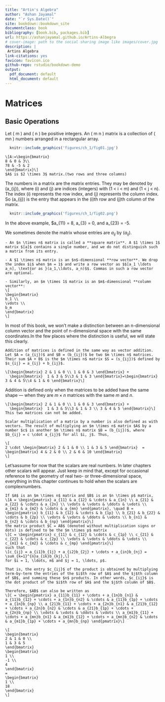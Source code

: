 ```yaml
--- 
title: "Artin's Algebra"
author: "Ashan Jayamal"
date: "`r Sys.Date()`"
site: bookdown::bookdown_site
documentclass: book
bibliography: [book.bib, packages.bib]
url: https://ashanjayamal.github.io/Artins-Albegra
# cover-image: path to the social sharing image like images/cover.jpg
description: |
 Artins Algebra
link-citations: yes
favicon: favicon.ico
github-repo: rstudio/bookdown-demo
output:
  pdf_document: default
  html_document: default
---
```


# Matrices 
## Basic Operations
Let \( m \) and \( n \) be positive integers. An \( m \times n \) matrix is a collection of \( mn \) numbers arranged in a rectangular array.

```r
  knitr::include_graphics('figures/ch_1/fig01.jpg') 
```
```example
\[A:=\begin{bmatrix}
8 & 0 & 3\\
78 & -5 & 2
\end{bmatrix}\]
$A$ is $2 \times 3$ matrix.(two rows and three columns)

```
The numbers in a matrix are the matrix entries. They may be denoted by \(a_{ij}\), where \(i\) and \(j\) are indices (integers) with \(1 < i < m\) and \(1 < j < n\). The index \(i\) represents the row index, and \(j\) represents the column index. So \(a_{ij}\) is the entry that appears in the \(i\)th row and \(j\)th column of the matrix.

```r
  knitr::include_graphics('figures/ch_1/fig02.png') 
```

In the above example, $a_{11} = 8, a_{3} = 0, and a_{23} = -5. 

We sometimes denote the matrix whose entries are $a_{ij}$ by $(a_{ij})$.

```definition
- An $n \times n$ matrix is called a **square matrix**. A $1 \times 1$ matrix $[a]$ contains a single number, and we do not distinguish such a matrix from its entry.

- A $1 \times n$ matrix is an $n$-dimensional **row vector**. We drop the index $i$ when $m = 1$ and write a row vector as $$[a_1 \ldots a_n], \text{or as }(a_1,\ldots, a_n)$$. Commas in such a row vector are optional.

- Similarly, an $m \times 1$ matrix is an $m$-dimensional **column vector**:
\[
\begin{bmatrix}
b_1 \\
\vdots \\
b_m
\end{bmatrix}
\]

```
In most of this book, we won't make a distinction between an n-dimensional column vector
and the point of n-dimensional space with the same coordinates.In the few places where the distinction is useful, we will state this clearly.


```definition
Addition of matrices is defined in the same way as vector addition. Let $A = (a_{ij})$ and $B = (b_{ij})$ be two $m \times n$ matrices. Their sum $A + B$ is the $m \times n$ matrix $S = (s_{ij})$ defined by $s_{ij} = a_{ij} + b_{ij}$.

```


```example
\[\begin{bmatrix} 2 & 1 & 0 \\ 1 & 0 & 3 \end{bmatrix} +
  \begin{bmatrix}  1 & 3 & 5\\3 & 1 & 3 \end{bmatrix}=\begin{bmatrix} 3 & 4 & 5\\4 & 1 & 6 \end{bmatrix}\]

```

Addition is defined only when the matrices to be added have the same shape — when they are $m \times n$ matrices with the same $m$ and $n$.

```example
\[\begin{bmatrix} 2 & 1 & 0 \\ 1 & 0 & 3 \end{bmatrix} +
  \begin{bmatrix}  1 & 3 & 5\\3 & 1 & 3 \\ 3 & 4 & 5 \end{bmatrix}\]
This two matrices can not be added.
```

```definition
Scalar multiplication of a matrix by a number is also defined as with vectors. The result of multiplying an $m \times n$ matrix $A$ by a number $c$ is another $m \times n$ matrix $B = (b_{ij})$, where $b_{ij} = c \cdot a_{ij}$ for all $i, j$. Thus,

\[
2 \cdot \begin{bmatrix} 2 & 1 & 0 \\ 1 & 3 & 5 \end{bmatrix}  = \begin{bmatrix} 4 & 2 & 0 \\ 2 & 6 & 10 \end{bmatrix}
\]

```

Let'sassume for now that the scalars are real numbers. In later chapters other scalars will appear. Just keep in mind that, except for occasional reference to the geometry of real two- or three-dimensional space, everything in this chapter continues to hold when the scalars are complexnumbers.

```definition
If $A$ is an $m \times n$ matrix and $B$ is an $n \times p$ matrix,
\[A = \begin{pmatrix} a_{11} & a_{12} & \cdots & a_{1n} \\ a_{21} & a_{22} & \cdots & a_{2n} \\ \vdots & \vdots & \ddots & \vdots \\ a_{m1} & a_{m2} & \cdots & a_{mn} \end{pmatrix}, \quad B = \begin{pmatrix} b_{11} & b_{12} & \cdots & b_{1p} \\ b_{21} & b_{22} & \cdots & b_{2p} \\ \vdots & \vdots & \ddots & \vdots \\ b_{n1} & b_{n2} & \cdots & b_{np} \end{pmatrix}\]
the matrix product $C = AB$ (denoted without multiplication signs or dots) is defined to be the $m \times p$ matrix
\[C = \begin{pmatrix} c_{11} & c_{12} & \cdots & c_{1p} \\ c_{21} & c_{22} & \cdots & c_{2p} \\ \vdots & \vdots & \ddots & \vdots \\ c_{m1} & c_{m2} & \cdots & c_{mp} \end{pmatrix}\]
such that
\[c_{ij} = a_{i1}b_{1j} + a_{i2}b_{2j} + \cdots + a_{in}b_{nj} = \sum_{k=1}^{n}a_{ik}b_{kj},\]
for $i = 1, \ldots, m$ and $j = 1, \ldots, p$.

That is, the entry $c_{ij}$ of the product is obtained by multiplying term-by-term the entries of the $i$th row of $A$ and the $j$th column of $B$, and summing these $n$ products. In other words, $c_{ij}$ is the dot product of the $i$th row of $A$ and the $j$th column of $B$.

Therefore, $AB$ can also be written as
\[C = \begin{pmatrix} a_{11}b_{11} + \cdots + a_{1n}b_{n1} & a_{11}b_{12} + \cdots + a_{1n}b_{n2} & \cdots & a_{11}b_{1p} + \cdots + a_{1n}b_{np} \\ a_{21}b_{11} + \cdots + a_{2n}b_{n1} & a_{21}b_{12} + \cdots + a_{2n}b_{n2} & \cdots & a_{21}b_{1p} + \cdots + a_{2n}b_{np} \\ \vdots & \vdots & \ddots & \vdots \\ a_{m1}b_{11} + \cdots + a_{mn}b_{n1} & a_{m1}b_{12} + \cdots + a_{mn}b_{n2} & \cdots & a_{m1}b_{1p} + \cdots + a_{mn}b_{np} \end{pmatrix}\]

```

```example
\[
\begin{bmatrix}
2 & 1 & 0 \\
1 & 3 & 5
\end{bmatrix}
\begin{bmatrix}
1 \\
-1 \\
4
\end{bmatrix}
=
\begin{bmatrix}
1 \\
18
\end{bmatrix}
\]

```


